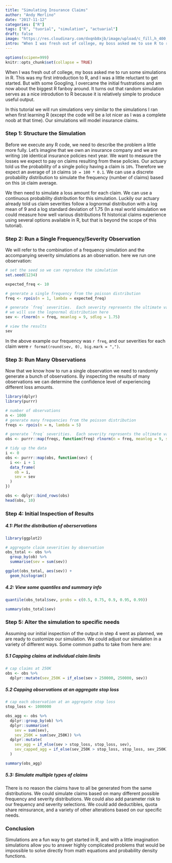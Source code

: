 ```yaml
---
title: "Simulating Insurance Claims"
author: "Andy Merlino"
date: "2017-11-12"
categories: ["R"]
tags: ["R", "tuorial", "simulation", "actuarial"]
draft: false
image: "https://res.cloudinary.com/dxqnb8xjb/image/upload/c_fill,h_400,w_400/v1510529538/matrix-434035_640_pvewnf.jpg"
intro: "When I was fresh out of college, my boss asked me to use R to run simulations.  This was my first introduction to R, and I was a little reluctant to get started.  But with some Googling, I overcame the initial frustrations and am now about the biggest R fanboy around.  It turns out that random simulation serves as a nice introdution to R.  This tutorial gives a basic introduction to simulations in R."
---
```


```r
options(scipen=999)
knitr::opts_chunk$set(collapse = TRUE)
```

When I was fresh out of college, my boss asked me to run some simulations in R.  This was my first introduction to R, and I was a little reluctant to get started.  But with some Googling, I overcame the initial frustrations and am now about the biggest R fanboy around.  It turns out that random simulation serves as a nice introdution to R because it is relatively simple to produce useful output.

In this tutorial we will run simulations very similar to the simulations I ran when first learning R (except the code will be a lot nicer as I was a complete noob at that time).  Our simulations will model insurance claims.

### Step 1: Structure the Simulation

Before we execute any R code, we need to describe the problem a little more fully.  Let's imagine that we own an insurance company and we are writing `100` identical insurance policies next year.  We want to measure the losses we expect to pay on claims resulting from these policies. Our actuary told us the probability of a single policy having a claim is `10%`. Therefore we expect an average of `10` claims `10 = 100 * 0.1`.  We can use a discrete probability distribution to simulate the frequency (number of claims) based on this `10` claim average.  

We then need to simulate a loss amount for each claim.  We can use a continuous probability distribution for this simulation.  Luckily our actuary already told us claim severities follow a lognormal distribution with a log mean of 9 and a log standard deviation of 1.75 (In a real world simulation we could measure how well various distributions fit historical claims experience using several options available in R, but that is beyond the scope of this tutorial). 

### Step 2: Run a Single Frequency/Severity Observation

We will refer to the combination of a frequency simulation and the accompanying severity simulations as an observation.  here we run one observation:

```r
# set the seed so we can reproduce the simulation
set.seed(1234)

expected_freq <- 10

# generate a single frequency from the poisson distribution
freq <- rpois(n = 1, lambda = expected_freq)

# generate `freq` severities.  Each severity represents the ultimate value of 1 claim 
# we will use the lognormal distribution here
sev <- rlnorm(n = freq, meanlog = 9, sdlog = 1.75)

# view the results
sev
```

In the above example our frequency was `r freq`, and our severities for each claim were `r format(round(sev, 0), big.mark = ",")`.

### Step 3: Run Many Observations

Now that we know how to run a single observation we need to randomly generate a bunch of observations.  By inspecting the results of many observations we can determine the confidence level of experiencing different loss amounts. 

```r
library(dplyr)
library(purrr)

# number of observations
n <- 1000
# generate many frequencies from the poisson distribution
freqs <- rpois(n = n, lambda = 5)

# generate `freq` severities.  Each severity represents the ultimate value of 1 claim 
obs <- purrr::map(freqs, function(freq) rlnorm(n = freq, meanlog = 9, sdlog = 1.75))

# tidy up the data
i <- 0
obs <- purrr::map(obs, function(sev) {
  i <<- i + 1
  data_frame(
    ob = i,
    sev = sev
  )
})

obs <- dplyr::bind_rows(obs)
head(obs, 10)
```

### Step 4: Initial Inspection of Results

##### 4.1: Plot the distribution of oberservations

```r
library(ggplot2)

# aggregate claim severities by observation
obs_total <- obs %>%
  group_by(ob) %>%
  summarise(sev = sum(sev))

ggplot(obs_total, aes(sev)) +
  geom_histogram()
```

##### 4.2: View some quantiles and summary info

```r
quantile(obs_total$sev, probs = c(0.5, 0.75, 0.9, 0.95, 0.99))

summary(obs_total$sev)
```

### Step 5: Alter the simulation to specific needs

Assuming our initial inspection of the output in step 4 went as planned, we are ready to customize our simulation. We could adjust our simulation in a variety of different ways.  Some common paths to take from here are: 

##### 5.1 Capping claims at individual claim limits

```r
# cap claims at 250K
obs <- obs %>%
  dplyr::mutate(sev_250K = if_else(sev > 250000, 250000, sev))
```

##### 5.2 Capping observations at an aggregate stop loss

```r
# cap each observation at an aggregate stop loss
stop_loss <- 1000000

obs_agg <- obs %>%
  dplyr::group_by(ob) %>%
  dplyr::summarise(
    sev = sum(sev),
    sev_250K = sum(sev_250K)) %>%
  dplyr::mutate(
    sev_agg = if_else(sev > stop_loss, stop_loss, sev),
    sev_capped_agg = if_else(sev_250K > stop_loss, stop_loss, sev_250K)
  )

summary(obs_agg)
```

##### 5.3: Simulate multiple types of claims

There is no reason the claims have to all be generated from the same distributions. We could simulate claims based on many different possible frequency and severity distributions. We could also add parameter risk to our frequency and severity selections.  We could add deductibles, quota share reinsurance, and a variety of other alterations based on our specific needs.

### Conclusion

Simulations are a fun way to get started in R, and with a little imagination simulations allow you to answer highly complicated problems that would be impossible to solve directly from math equations and probability density functions.
